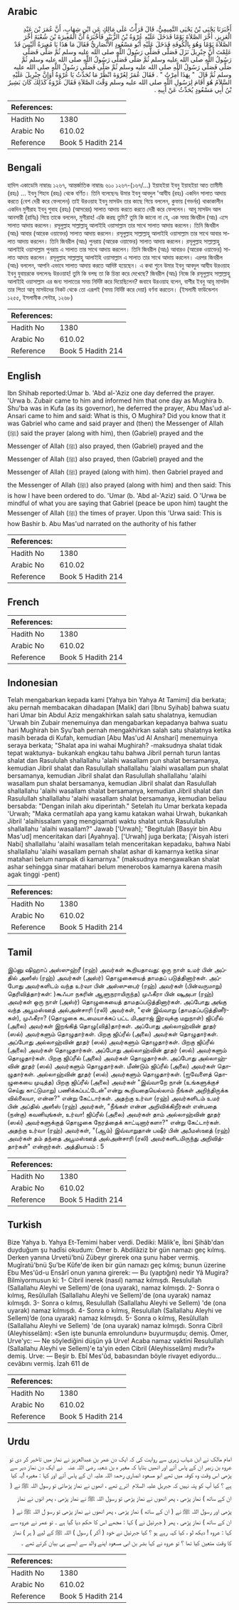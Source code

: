 ## Arabic


<div dir="rtl" lang="ar" style={{fontSize:'larger',backgroundColor:'#f8f9fa',padding:20}}>
أَخْبَرَنَا يَحْيَى بْنُ يَحْيَى التَّمِيمِيُّ، قَالَ قَرَأْتُ عَلَى مَالِكٍ عَنِ ابْنِ شِهَابٍ، أَنَّ عُمَرَ بْنَ عَبْدِ الْعَزِيزِ، أَخَّرَ الصَّلاَةَ يَوْمًا فَدَخَلَ عَلَيْهِ عُرْوَةُ بْنُ الزُّبَيْرِ فَأَخْبَرَهُ أَنَّ الْمُغِيرَةَ بْنَ شُعْبَةَ أَخَّرَ الصَّلاَةَ يَوْمًا وَهُوَ بِالْكُوفَةِ فَدَخَلَ عَلَيْهِ أَبُو مَسْعُودٍ الأَنْصَارِيُّ فَقَالَ مَا هَذَا يَا مُغِيرَةُ أَلَيْسَ قَدْ عَلِمْتَ أَنَّ جِبْرِيلَ نَزَلَ فَصَلَّى فَصَلَّى رَسُولُ اللَّهِ صلى الله عليه وسلم ثُمَّ صَلَّى فَصَلَّى رَسُولُ اللَّهِ صلى الله عليه وسلم ثُمَّ صَلَّى فَصَلَّى رَسُولُ اللَّهِ صلى الله عليه وسلم ثُمَّ صَلَّى فَصَلَّى رَسُولُ اللَّهِ صلى الله عليه وسلم ثُمَّ صَلَّى فَصَلَّى رَسُولُ اللَّهِ صلى الله عليه وسلم ثُمَّ قَالَ ‏ "‏ بِهَذَا أُمِرْتُ ‏"‏ ‏.‏ فَقَالَ عُمَرُ لِعُرْوَةَ انْظُرْ مَا تُحَدِّثُ يَا عُرْوَةُ أَوَإِنَّ جِبْرِيلَ عَلَيْهِ السَّلاَمُ هُوَ أَقَامَ لِرَسُولِ اللَّهِ صلى الله عليه وسلم وَقْتَ الصَّلاَةِ فَقَالَ عُرْوَةُ كَذَلِكَ كَانَ بَشِيرُ بْنُ أَبِي مَسْعُودٍ يُحَدِّثُ عَنْ أَبِيهِ ‏.‏
</div>
<div style={{backgroundColor:'#f8f9fa',padding:20, marginBottom: 10}}><table> <thead> <tr> <th>References:</th> <th></th> </tr> </thead> <tbody><tr><td>Hadith No</td><td>1380</td></tr><tr><td>Arabic No</td><td>610.02</td></tr><tr><td>Reference</td><td>Book 5 Hadith 214</td></tr></tbody></table></div>

## Bengali


<div dir="ltr" lang="bn" style={{fontSize:'larger',backgroundColor:'#f8f9fa',padding:20}}>
হাদিস একাডেমি নাম্বারঃ ১২৬৭, আন্তর্জাতিক নাম্বারঃ ৬১০ ১২৬৭-(১৬৭/...) ইয়াহইয়া ইবনু ইয়াহইয়া আত তামীমী (রহঃ) ... ইবনু শিহাব (রহঃ) থেকে বর্ণিত। তিনি বলেছেনঃ উমার ইবনু আবদুল 'আযীয (রহঃ) একদিন সালাত আদায় করতে (বেশ দেরী করে ফেললেন) তাই উরওয়াহ ইবনু মাসউদ তার কাছে গিয়ে বললেন, কুফায় (গভর্নর) থাকাকালীন একদিন মুগীরাহ ইবনু শুবাহ (রহঃ) (আসরের) সালাত আদায় করতে করতে দেরী করে ফেললেন। আবূ মাসউদ আল আনসারী (রাযিঃ) গিয়ে তাকে বললেন, মুগীরাহ! একি করছ তুমি? তুমি কি জানো না যে, এক সময় জিবরীল (আঃ) এসে সালাত আদায় করলেন। রসূলুল্লাহ সাল্লাল্লাহু আলাইহি ওয়াসাল্লাম তার সাথে সালাত আদায় করলেন। তিনি জিবরীল (আঃ) আবার (আরেক ওয়াক্তের) সালাত আদায় করলেন। রসূলুল্লাহ সাল্লাল্লাহু আলাইহি ওয়াসাল্লাম তার সাথে আবার সালাত আদায় করলেন। তিনি জিবরীল (আঃ) পুনরায় (আরেক ওয়াক্তের) সালাত আদায় করলেন। রসূলুল্লাহ সাল্লাল্লাহু আলাইহি ওয়াসাল্লাম পুনরায় এ সালাত তার সাথে আদায় করলেন। তিনি জিবরীল (আঃ) আবারও (আরেক ওয়াক্তের) সালাত আদায় করলেন। রসূলুল্লাহ সাল্লাল্লাহু আলাইহি ওয়াসাল্লাম এ সালাত তার সাথে আদায় করলেন। এরপর জিবরীল (আঃ) বললেন, আপনি এভাবে সালাত আদায় করতে আদিষ্ট হয়েছেন। এ কথা শুনে উমার ইবনু আবদুল আযীয উরওয়াহ ইবনু যুবায়রকে বললেনঃ উরওয়াহ! তুমি কি বলছ তা কি চিন্তা করে দেখেছে? জিবরীল (আঃ) নিজে কি রসূলুল্লাহ সাল্লাল্লাহু আলাইহি ওয়াসাল্লাম এর জন্য সালাতের সময় নির্দিষ্ট করে দিয়েছিলেন? জবাবে উরওয়াহ বলেন, বাশীর ইবনু আবূ মাসউদ তার পিতা আবূ মাসউদের নিকট থেকে তো এরূপই (সময় নির্দিষ্ট করে দেয়া) বর্ণনা করতেন। (ইসলামী ফাউন্ডেশন ১২৫৫, ইসলামীক সেন্টার, ১২৬৮)
</div>
<div style={{backgroundColor:'#f8f9fa',padding:20, marginBottom: 10}}><table> <thead> <tr> <th>References:</th> <th></th> </tr> </thead> <tbody><tr><td>Hadith No</td><td>1380</td></tr><tr><td>Arabic No</td><td>610.02</td></tr><tr><td>Reference</td><td>Book 5 Hadith 214</td></tr></tbody></table></div>

## English


<div dir="ltr" lang="en" style={{fontSize:'larger',backgroundColor:'#f8f9fa',padding:20}}>
Ibn Shihab reported:Umar b. 'Abd al-'Aziz one day deferred the prayer. 'Urwa b. Zubair came to him and informed him that one day as Mughira b. Shu'ba was in Kufa (as its governor), he deferred the prayer, Abu Mas'ud al-Ansari came to him and said: What is this, O Mughira? Did you know that it was Gabriel who came and said prayer and (then) the Messenger of Allah (ﷺ) said the prayer (along with him), then (Gabriel) prayed and the Messenger of Allah (ﷺ) also prayed, then (Gabriel) prayed and the Messenger of Allah (ﷺ) also prayed, then (Gabriel) prayed and the Messenger of Allah (ﷺ) prayed (along with him). then Gabriel prayed and the Messenger of Allah (ﷺ) also prayed (along with him) and then said: This is how I have been ordered to do. 'Umar (b. 'Abd al-'Aziz) said. O 'Urwa be mindful of what you are saying that Gabriel (peace be upon him) taught the Messenger of Allah (ﷺ) the times of prayer. Upon this 'Urwa said: This is how Bashir b. Abu Mas'ud narrated on the authority of his father
</div>
<div style={{backgroundColor:'#f8f9fa',padding:20, marginBottom: 10}}><table> <thead> <tr> <th>References:</th> <th></th> </tr> </thead> <tbody><tr><td>Hadith No</td><td>1380</td></tr><tr><td>Arabic No</td><td>610.02</td></tr><tr><td>Reference</td><td>Book 5 Hadith 214</td></tr></tbody></table></div>

## French


<div dir="ltr" lang="fr" style={{fontSize:'larger',backgroundColor:'#f8f9fa',padding:20}}>

</div>
<div style={{backgroundColor:'#f8f9fa',padding:20, marginBottom: 10}}><table> <thead> <tr> <th>References:</th> <th></th> </tr> </thead> <tbody><tr><td>Hadith No</td><td>1380</td></tr><tr><td>Arabic No</td><td>610.02</td></tr><tr><td>Reference</td><td>Book 5 Hadith 214</td></tr></tbody></table></div>

## Indonesian


<div dir="ltr" lang="id" style={{fontSize:'larger',backgroundColor:'#f8f9fa',padding:20}}>
Telah mengabarkan kepada kami [Yahya bin Yahya At Tamimi] dia berkata; aku pernah membacakan dihadapan [Malik] dari [Ibnu Syihab] bahwa suatu hari Umar bin Abdul Aziz mengakhirkan salah satu shalatnya, kemudian 'Urwah bin Zubair menemuinya dan mengabarkan kepadanya bahwa suatu hari Mughirah bin Syu'bah pernah mengakhirkan salah satu shalatnya ketika masih berada di Kufah, kemudian [Abu Mas'ud Al Anshari] menemuinya seraya berkata; "Shalat apa ini wahai Mughirah? -maksudnya shalat tidak tepat waktunya- bukankah engkau tahu bahwa Jibril pernah turun lantas shalat dan Rasululah shallallahu 'alaihi wasallam pun shalat bersamanya, kemudian Jibril shalat dan Rasulullah shallallahu 'alaihi wasallam pun shalat bersamanya, kemudian Jibril shalat dan Rasulullah shallallahu 'alaihi wasallam pun shalat bersamanya, kemudian Jibril shalat dan Rasulullah shallallahu 'alaihi wasallam shalat bersamanya, kemudian Jibril shalat dan Rasulullah shallallahu 'alaihi wasallam shalat bersamanya, kemudian beliau bersabda: "Dengan inilah aku diperintah." Setelah itu Umar berkata kepada 'Urwah; "Maka cermatilah apa yang kamu katakan wahai Urwah, bukankah Jibril 'alaihissalam yang mengiqamati waktu shalat untuk Rasulullah shallallahu 'alaihi wasallam?" Jawab ['Urwah]; "Begitulah [Basyir bin Abu Mas'ud] menceritakan dari [Ayahnya]. ['Urwah] juga berkata; ['Aisyah isteri Nabi] shallallahu 'alaihi wasallam telah menceritakan kepadaku, bahwa Nabi shallallahu 'alaihi wasallam pernah shalat ashar di kamarnya ketika sinar matahari belum nampak di kamarnya." (maksudnya mengawalkan shalat ashar sehingga sinar matahari belum menerobos kamarnya karena masih agak tinggi -pent)
</div>
<div style={{backgroundColor:'#f8f9fa',padding:20, marginBottom: 10}}><table> <thead> <tr> <th>References:</th> <th></th> </tr> </thead> <tbody><tr><td>Hadith No</td><td>1380</td></tr><tr><td>Arabic No</td><td>610.02</td></tr><tr><td>Reference</td><td>Book 5 Hadith 214</td></tr></tbody></table></div>

## Tamil


<div dir="ltr" lang="ta" style={{fontSize:'larger',backgroundColor:'#f8f9fa',padding:20}}>
இப்னு ஷிஹாப் அஸ்ஸுஹ்ரீ (ரஹ்) அவர்கள் கூறியதாவது: ஒரு நாள் உமர் பின் அப்தில் அஸீஸ் (ரஹ்) அவர்கள் (அஸ்ர்) தொழுகையைத் தாமதப் படுத்தினார்கள். அப்போது அவர்களிடம் வந்த உர்வா பின் அஸ்ஸுபைர் (ரஹ்) அவர்கள் (பின்வருமாறு) தெரிவித்தார்கள்: )கூஃபா நகரின் ஆளுநராயிருந்த) முஃகீரா பின் ஷுஅபா (ரஹ்) அவர்கள் ஒரு நாள் (அஸ்ர்) தொழுகையைத் தாமதப்படுத்தினார்கள். அப்போது அங்கு வந்த அபூமஸ்ஊத் அல்அன்சாரி (ரலி) அவர்கள், "ஏன் இவ்வாறு (தாமதப்படுத்தினீர்கள்), முஃகீரா? (தொழுகை கடமையாக்கப் பட்ட மிஅராஜ் இரவுக்கு மறுநாள்) ஜிப்ரீல் (அலை) அவர்கள் இறங்கித் தொழு(வித்)தார்கள். அப்போது அல்லாஹ்வின் தூதர் (ஸல்) அவர்களும் தொழுதார்கள். பிறகு ஜிப்ரீல் (அலை) அவர்கள் தொழுதார்கள். அப்போது அல்லாஹ்வின் தூதர் (ஸல்) அவர்களும் தொழுதார்கள். பிறகு ஜிப்ரீல் (அலை) அவர்கள் தொழுதார்கள். அப்போது அல்லாஹ்வின் தூதர் (ஸல்) அவர்களும் தொழுதார்கள். பிறகு ஜிப்ரீல் (அலை) அவர்கள் தொழுதார்கள். அப்போது அல்லாஹ்வின் தூதர் (ஸல்) அவர்களும் தொழுதார்கள். மீண்டும் ஜிப்ரீல் (அலை) அவர்கள் தொழுதார்கள். அல்லாஹ்வின் தூதர் (ஸல்) அவர்களும் தொழுதார்கள். (ஐவேளைத் தொழுகையை முடித்த) பிறகு ஜிப்ரீல் (அலை) அவர்கள் "இவ்வாறே நான் (உங்களுக்குச் செய்து காட்டுமாறு) பணிக்கப்பட்டேன்"என்று கூறியதையெல்லாம் நீங்கள் அறிந்திருக்க வில்லையா, என்ன?" என்று கேட்டார்கள். அதற்கு உர்வா (ரஹ்) அவர்களிடம் உமர் பின் அப்தில் அஸீஸ் (ரஹ்) அவர்கள், "நீங்கள் என்ன அறிவிக்கிறீர்கள் என்பதை (நன்கு) கவனியுங்கள், உர்வா! ஜிப்ரீல் (அலை) அவர்கள் தாம் அல்லாஹ்வின் தூதர் (ஸல்) அவர்களுக்குத் தொழுகை நேரத்தைக் காட்டினார்களா?" என்று கேட்டார்கள். அதற்கு உர்வா (ரஹ்) அவர்கள், "(ஆம்) இவ்வாறுதான் பஷீர் பின் அபீமஸ்ஊத் (ரஹ்) அவர்கள் தம் தந்தை அபூமஸ்ஊத் அல்அன்சாரி (ரலி) அவர்களிடமிருந்து அறிவித்தார்கள்" என்றார்கள். அத்தியாயம் : 5
</div>
<div style={{backgroundColor:'#f8f9fa',padding:20, marginBottom: 10}}><table> <thead> <tr> <th>References:</th> <th></th> </tr> </thead> <tbody><tr><td>Hadith No</td><td>1380</td></tr><tr><td>Arabic No</td><td>610.02</td></tr><tr><td>Reference</td><td>Book 5 Hadith 214</td></tr></tbody></table></div>

## Turkish


<div dir="ltr" lang="tr" style={{fontSize:'larger',backgroundColor:'#f8f9fa',padding:20}}>
Bize Yahya b. Yahya Et-Temimi haber verdi. Dediki: Mâlik'e, İbni Şihâb'dan duyduğum şu hadîsi okudum: Ömer b. Abdilâziz bir gün namazı geç kılmış. Derken yanına Urvetü'bnü Zübeyr girerek ona şunu haber vermiş. Mugîratü'bnü Şu'be Kûfe'de iken bir gün namazı geç kılmış; bunun üzerine Ebu Mes'ûd-u Ensârî onun yanına girerek: — Bu (yaptığın) nedir Yâ Mugira? Bilmiyormusun ki: 1- Cibril inerek (nasıl) namaz kılmışdı. Resulullah (Sallallahu Aleyhi ve Sellem)'de (ona uyarak), namaz kılmışdı. 2- Sonra o kılmış, Resûlullah (Sallallahu Aleyhi ve Sellem)'de (ona uyarak) namaz kılmışdı. 3- Sonra o kılmış, Resulullah (Sallallahu Aleyhi ve Sellem) 'de (ona uyarak) namaz kılmışdı. 4- Sonra o kılmış, Resulullah (Sallallahu Aleyhi ve Sellem)’de (ona uyarak) namaz kılmışdı. 5- Sonra o kılmış, Resûlullah (Sallallahu Aleyhi ve Sellem) 'de (ona uyarak) namaz kılmışdı. Sonra Cibril (Aleyhisselâm): «Sen işte bununla emrolundun» buyurmuşdu; demiş. Ömer, Urve'yc: — Ne söylediğini düşün yâ Urve! Acaba namaz vaktini Resulullah (Sallallahu Aleyhi ve Sellem)'e ta'yin eden Cibril (Aleyhisselâm) mıdır?» demiş. Urve: — Beşir b. Ebî Mes'ûd, babasından böyle rivayet ediyordu... cevâbını vermiş. İzah 611 de
</div>
<div style={{backgroundColor:'#f8f9fa',padding:20, marginBottom: 10}}><table> <thead> <tr> <th>References:</th> <th></th> </tr> </thead> <tbody><tr><td>Hadith No</td><td>1380</td></tr><tr><td>Arabic No</td><td>610.02</td></tr><tr><td>Reference</td><td>Book 5 Hadith 214</td></tr></tbody></table></div>

## Urdu


<div dir="rtl" lang="ur" style={{fontSize:'larger',backgroundColor:'#f8f9fa',padding:20}}>
امام مالک نے ابن شہاب زہری سے روایت کی کہ ایک دن عمر بن عبدالعزیز نے نماز میں تاخیر کر دی تو عروہ بن زبیر ان کے پاس آئے اور انھیں بتایا کہ مغیر ہ بن شعبہ ‌رضی ‌اللہ ‌عنہ ‌ ‌ نے ایک دن نماز دیر سے پڑھی اس وقت وہ کوفہ میں تھے ابو مسعود انصاری رحمۃ اللہ علیہ ان کے پاس آئے اور کہا : مغیرہ !یہ کیا ہے ؟ کیا آپ کو پتہ نہیں کہ جبریل ‌علیہ ‌السلام ‌ اترے تھے ، انھوں نے نماز پڑھائی تو رسول اللہ ﷺ نے ( ان کے ساتھ ) نماز پڑھی ، پھر انھوں نے نماز پڑھی تو رسول اللہ ﷺ نے نماز پڑھی ، پھر انوں نے نماز پڑھی اور رسول اللہ ﷺ نے ( ان کے ساتھ ) نماز پڑھی ، پھر انھوں نے نماز پڑھی تو رسو ل اللہ ﷺ نے ( ان کے ساتھ ) نماز پڑھی ، پھر ( جبرئیل نے ) کہا : مجھے اس کا حکم دیا گیا ہے ۔ تو عمر نے عروہ سے کہا : عروہ ! دیکھ لو ، کیا کہہ رہے ہو ؟ کیا جبرئیل نے خود ( آکر ) رسول ) اللہ ﷺ کے لیے ( ہر ) نماز کا وقت متعین کیا تھا ؟ تو عروہ نے کہا بشر بن ابی مسعود اپنے والد سے ایسے ہی بیان کرتے تھے ۔
</div>
<div style={{backgroundColor:'#f8f9fa',padding:20, marginBottom: 10}}><table> <thead> <tr> <th>References:</th> <th></th> </tr> </thead> <tbody><tr><td>Hadith No</td><td>1380</td></tr><tr><td>Arabic No</td><td>610.02</td></tr><tr><td>Reference</td><td>Book 5 Hadith 214</td></tr></tbody></table></div>